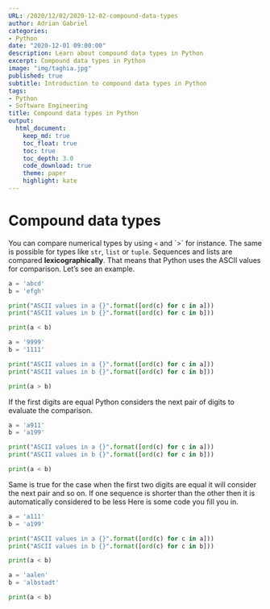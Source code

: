 ```yaml
---
URL: /2020/12/02/2020-12-02-compound-data-types
author: Adrian Gabriel
categories:
- Python
date: "2020-12-01 09:00:00"
description: Learn about compound data types in Python
excerpt: Compound data types in Python
image: "img/taghia.jpg"
published: true
subtitle: Introduction to compound data types in Python
tags:
- Python
- Software Engineering
title: Compound data types in Python
output:
  html_document:
    keep_md: true
    toc_float: true
    toc: true
    toc_depth: 3.0
    code_download: true
    theme: paper
    highlight: kate
---
```


# Compound data types

You can compare numerical types by using `<` and ´>´ for instance. The same is possible
for types like `str`, `list` or `tuple`. Sequences and lists are compared **lexicographically**.
That means that Python uses the ASCII values for comparison. Let's see an example.

```python
a = 'abcd'
b = 'efgh'

print("ASCII values in a {}".format([ord(c) for c in a]))
print("ASCII values in b {}".format([ord(c) for c in b]))

print(a < b)

a = '9999'
b = '1111'

print("ASCII values in a {}".format([ord(c) for c in a]))
print("ASCII values in b {}".format([ord(c) for c in b]))

print(a > b)
````
If the first digits are equal Python considers the next pair of digits to evaluate the comparison.

```python
a = 'a911'
b = 'a199'

print("ASCII values in a {}".format([ord(c) for c in a]))
print("ASCII values in b {}".format([ord(c) for c in b]))

print(a < b)
````
Same is true for the case when the first two digits are equal it will consider the next pair and so on.
If one sequence is shorter than the other then it is automatically considered to be less
Here is some code you fill you in.

```python
a = 'a111'
b = 'a199'

print("ASCII values in a {}".format([ord(c) for c in a]))
print("ASCII values in b {}".format([ord(c) for c in b]))

print(a < b)

a = 'aalen'
b = 'albstadt'

print(a < b)
````




